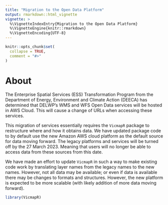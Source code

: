 ```yaml
---
title: "Migration to the Open Data Platform"
output: rmarkdown::html_vignette
vignette: >
  %\VignetteIndexEntry{Migration to the Open Data Platform}
  %\VignetteEngine{knitr::rmarkdown}
  %\VignetteEncoding{UTF-8}
---
```


```r
knitr::opts_chunk$set(
  collapse = TRUE,
  comment = "#>"
)
```

# About  

The Enterprise Spatial Services (ESS) Transformation Program from the Department of Energy, Environment and Climate Action (DEECA) has determined that DELWP’s WMS and WFS Open Data services will be hosted in AWS Cloud. This will cause a change of URLs when accessing these
services.

This migration of services essentially requires the `VicmapR` package to restructure where and how it obtains data. We have updated package code to by default use the new Amazon AWS cloud platform as the default source for data moving forward. The legacy platforms and services will be turned off by the  27 March 2023. Meaning that users will no longer be able to access data from these sources from this date.  

We have made an effort to update `VicmapR` in such a way to make existing code work by translating layer names from the legacy names to the new names. However, not all data may be available; or even if data is available there may be changes to formats and structures. However, the new platform is expected to be more scalable (with likely addition of more data moving forward).    


```r
library(VicmapR)
```
